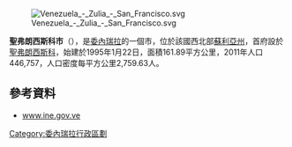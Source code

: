[[Image:Venezuela_-_Zulia_-_San_Francisco.svg|right]]

'''聖弗朗西斯科市'''（{{lang-es|Municipio San Francisco}}），是[[委內瑞拉|委內瑞拉]]的一個市，位於該國西北部[[蘇利亞州|蘇利亞州]]，首府設於[[聖弗朗西斯科_(委內瑞拉)|聖弗朗西斯科]]，始建於1995年1月22日，面積161.89平方公里，2011年人口446,757，人口密度每平方公里2,759.63人。

==參考資料==
* [https://web.archive.org/web/20121107023045/http://www.ine.gov.ve/seccion/menuprincipal.asp?nedo=24&Entid=230000&seccion=1&nvalor=1_1 www.ine.gov.ve]

{{Venezuela-geo-stub}}
[[Category:委內瑞拉行政區劃|Category:委內瑞拉行政區劃]]